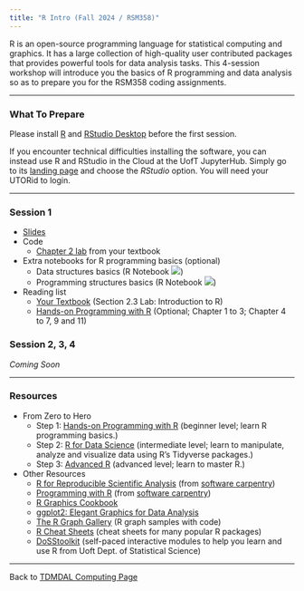 ```yaml
---
title: "R Intro (Fall 2024 / RSM358)"
---
```


R is an open-source programming language for statistical computing and graphics. It has a large collection of high-quality user contributed packages that provides powerful tools for data analysis tasks. This 4-session workshop will introduce you the basics of R programming and data analysis so as to prepare you for the RSM358 coding assignments.

------------------------------------------------------------------------

### What To Prepare

Please install [R](https://www.r-project.org/) and [RStudio Desktop](https://rstudio.com/products/rstudio/download/) before the first session.

If you encounter technical difficulties installing the software, you can instead use R and RStudio in the Cloud at the UofT JupyterHub. Simply go to its [landing page](https://datatools.utoronto.ca/) and choose the *RStudio* option. You will need your UTORid to login.

------------------------------------------------------------------------

### Session 1

-   [Slides](r_intro_part1.pdf)
-   Code
    -   [Chapter 2 lab](https://www.statlearning.com/resources-second-edition) from your textbook
-   Extra notebooks for R programming basics (optional)
    -   Data structures basics (R Notebook [![](colab-badge.svg)](https://colab.research.google.com/github/tdmdal/r-intro-2024-fall/blob/master/docs/R_Basic_Data_Structures.ipynb))
    -   Programming structures basics (R Notebook [![](colab-badge.svg)](https://colab.research.google.com/github/tdmdal/r-intro-2024-fall/blob/master/docs/R_Basic_Programming_Structures.ipynb))
-   Reading list
    -   [Your Textbook](https://www.statlearning.com/) (Section 2.3 Lab: Introduction to R)
    -   [Hands-on Programming with R](https://rstudio-education.github.io/hopr/) (Optional; Chapter 1 to 3; Chapter 4 to 7, 9 and 11)
    
### Session 2, 3, 4

*Coming Soon*

------------------------------------------------------------------------

### Resources

-   From Zero to Hero
    -   Step 1: [Hands-on Programming with R](https://rstudio-education.github.io/hopr/) (beginner level; learn R programming basics.)
    -   Step 2: [R for Data Science](https://r4ds.hadley.nz/) (intermediate level; learn to manipulate, analyze and visualize data using R's Tidyverse packages.)
    -   Step 3: [Advanced R](https://adv-r.hadley.nz/) (advanced level; learn to master R.)
-   Other Resources
    -   [R for Reproducible Scientific Analysis](https://swcarpentry.github.io/r-novice-gapminder/) (from [software carpentry](https://software-carpentry.org/))
    -   [Programming with R](https://swcarpentry.github.io/r-novice-inflammation/) (from [software carpentry](https://software-carpentry.org/))
    -   [R Graphics Cookbook](https://r-graphics.org/)
    -   [ggplot2: Elegant Graphics for Data Analysis](https://ggplot2-book.org/)
    -   [The R Graph Gallery](https://www.r-graph-gallery.com/) (R graph samples with code)
    -   [R Cheat Sheets](https://www.rstudio.com/resources/cheatsheets/) (cheat sheets for many popular R packages)
    -   [DoSStoolkit](https://dosstoolkit.com/) (self-paced interactive modules to help you learn and use R from Uoft Dept. of Statistical Science)

------------------------------------------------------------------------

Back to [TDMDAL Computing Page](https://tdmdal.github.io/)
